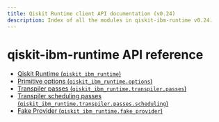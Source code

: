 ```yaml
---
title: Qiskit Runtime client API documentation (v0.24)
description: Index of all the modules in qiskit-ibm-runtime v0.24.
---
```


# qiskit-ibm-runtime API reference

*   [Qiskit Runtime (`qiskit_ibm_runtime`)](runtime_service)
*   [Primitive options (`qiskit_ibm_runtime.options`)](options)
*   [Transpiler passes (`qiskit_ibm_runtime.transpiler.passes`)](transpiler)
*   [Transpiler scheduling passes (`qiskit_ibm_runtime.transpiler.passes.scheduling`)](qiskit_ibm_runtime.transpiler.passes.scheduling)
*   [Fake Provider (`qiskit_ibm_runtime.fake_provider`)](fake_provider)

